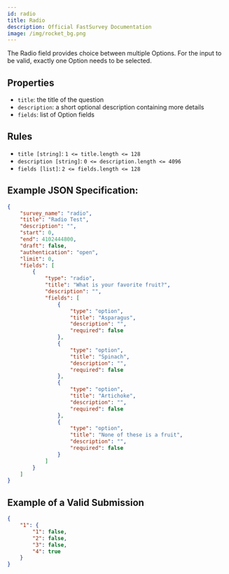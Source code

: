 ```yaml
---
id: radio
title: Radio
description: Official FastSurvey Documentation
image: /img/rocket_bg.png
---
```


The Radio field provides choice between multiple Options. For the input to be valid, exactly one Option needs to be selected.

## Properties

- `title`: the title of the question
- `description`: a short optional description containing more details
- `fields`: list of Option fields

## Rules

- `title [string]`: `1 <= title.length <= 128`
- `description [string]`: `0 <= description.length <= 4096`
- `fields [list]`: `2 <= fields.length <= 128`

## Example JSON Specification:

```json
{
    "survey_name": "radio",
    "title": "Radio Test",
    "description": "",
    "start": 0,
    "end": 4102444800,
    "draft": false,
    "authentication": "open",
    "limit": 0,
    "fields": [
        {
            "type": "radio",
            "title": "What is your favorite fruit?",
            "description": "",
            "fields": [
                {
                    "type": "option",
                    "title": "Asparagus",
                    "description": "",
                    "required": false
                },
                {
                    "type": "option",
                    "title": "Spinach",
                    "description": "",
                    "required": false
                },
                {
                    "type": "option",
                    "title": "Artichoke",
                    "description": "",
                    "required": false
                },
                {
                    "type": "option",
                    "title": "None of these is a fruit",
                    "description": "",
                    "required": false
                }
            ]
        }
    ]
}
```

## Example of a Valid Submission

```json
{
    "1": {
        "1": false,
        "2": false,
        "3": false,
        "4": true
    }
}
```
